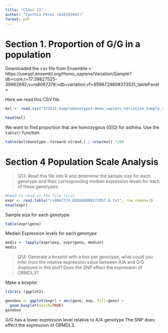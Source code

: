 ```yaml
---
title: "Class 11"
author: "Cynthia Perez (A16393492)"
format: pdf
---
```


# Section 1. Proportion of G/G in a population

Downloaded the csv file from Ensemble < https://useast.ensembl.org/Homo_sapiens/Variation/Sample?db=core;r=17:39827525-39962692;v=rs8067378;vdb=variation;vf=959672880#373531_tablePanel >

Here we read this CSV file
```r
mxl <- read.csv("373531-SampleGenotypes-Homo_sapiens_Variation_Sample_rs8067378.csv")

head(mxl)
```

We want to find proportion that are homozygous (G|G) for asthma. Use the `table()` function. 
```r
table(mxl$Genotype..forward.strand.) / nrow(mxl) *100
```

# Section 4 Population Scale Analysis

> Q13: Read this file into R and determine the sample size for each genotype and their
corresponding median expression levels for each of these genotypes.

```r
#need to read in the file first
expr <- read.table("rs8067378_ENSG00000172057.6.txt", row.names=1)
head(expr)
```

Sample size for each genotype
```r
table(expr$geno)
```
Median Expression levels for each genotype
```r
medis <- tapply(expr$exp, expr$geno, median)
medis
```



> Q14: Generate a boxplot with a box per genotype, what could you infer from the relative expression value between A/A and G/G displayed in this plot? Does the SNP effect the expression of ORMDL3? 

Make a boxplot
```r
library (ggplot2)
```

```r
genobox <- ggplot(expr) + aes(geno, exp, fill=geno) +
  geom_boxplot(notch=TRUE)
genobox
```
G/G has a lower expression level relative to A/A genotype
The SNP does effect the expression of ORMDL3. 
